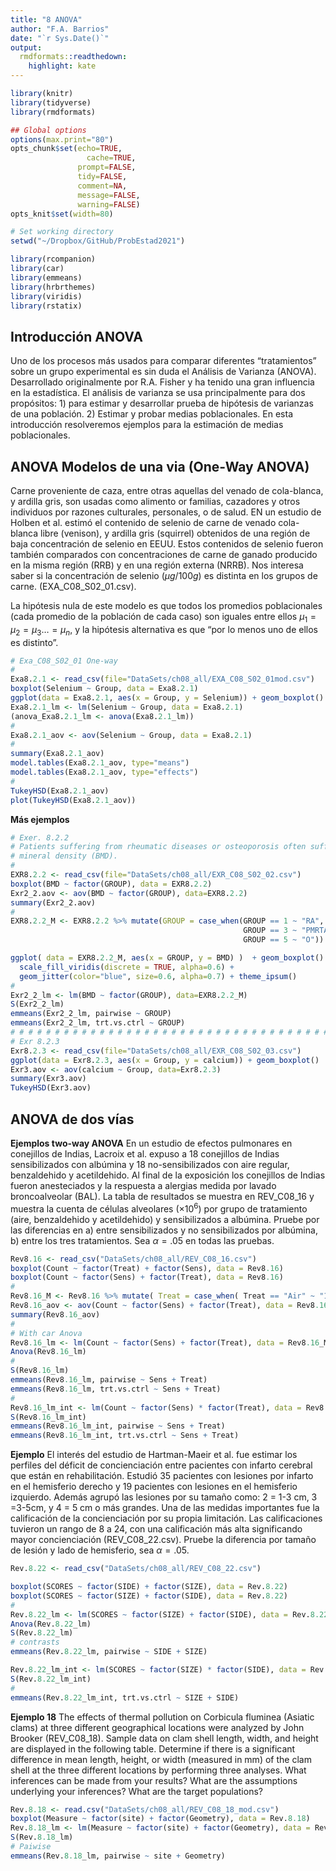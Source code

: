```yaml
---
title: "8 ANOVA"
author: "F.A. Barrios"
date: "`r Sys.Date()`"
output:
  rmdformats::readthedown:
    highlight: kate
---
```


```r
library(knitr)
library(tidyverse)
library(rmdformats)

## Global options
options(max.print="80")
opts_chunk$set(echo=TRUE,
	             cache=TRUE,
               prompt=FALSE,
               tidy=FALSE,
               comment=NA,
               message=FALSE,
               warning=FALSE)
opts_knit$set(width=80)
```

```r
# Set working directory
setwd("~/Dropbox/GitHub/ProbEstad2021")

library(rcompanion)
library(car)
library(emmeans)
library(hrbrthemes)
library(viridis)
library(rstatix)
```


## Introducción ANOVA  
Uno de los procesos más usados para comparar diferentes "tratamientos" sobre un grupo experimental es sin duda el Análisis de Varianza (ANOVA).  Desarrollado originalmente por R.A. Fisher y ha tenido una gran influencia en la estadística.  El análisis de varianza se usa principalmente para dos propósitos: 1) para estimar y desarrollar prueba de hipótesis de varianzas de una población. 2) Estimar y probar medias poblacionales.  En esta introducción resolveremos ejemplos para la estimación de medias poblacionales.   

## ANOVA Modelos de una via  (One-Way ANOVA)  

Carne proveniente de caza, entre otras aquellas del venado de cola-blanca, y ardilla gris, son usadas como alimento or familias, cazadores y otros individuos por razones culturales, personales, o de salud. EN un estudio de Holben et al. estimó el contenido de selenio de carne de venado cola-blanca libre (venison), y ardilla gris (squirrel) obtenidos de una región de baja concentración de selenio en EEUU.  Estos contenidos de selenio fueron también comparados con concentraciones de carne de ganado producido en la misma región (RRB) y en una región externa (NRRB). Nos interesa saber si la concentración de selenio $(\mu g/100g)$ es distinta en los grupos de carne. (EXA_C08_S02_01.csv).

La hipótesis nula de este modelo es que todos los promedios poblacionales (cada promedio de la población de cada caso) son iguales entre ellos $\mu_1 = \mu_2 = \mu_3 \dots = \mu_n$, y la hipótesis alternativa es que "por lo menos uno de ellos es distinto".

```r
# Exa_C08_S02_01 One-way
#
Exa8.2.1 <- read_csv(file="DataSets/ch08_all/EXA_C08_S02_01mod.csv")
boxplot(Selenium ~ Group, data = Exa8.2.1)
ggplot(data = Exa8.2.1, aes(x = Group, y = Selenium)) + geom_boxplot()
Exa8.2.1_lm <- lm(Selenium ~ Group, data = Exa8.2.1)
(anova_Exa8.2.1_lm <- anova(Exa8.2.1_lm))
#
Exa8.2.1_aov <- aov(Selenium ~ Group, data = Exa8.2.1)
#
summary(Exa8.2.1_aov)
model.tables(Exa8.2.1_aov, type="means")
model.tables(Exa8.2.1_aov, type="effects")
#
TukeyHSD(Exa8.2.1_aov)
plot(TukeyHSD(Exa8.2.1_aov))
```

**Más ejemplos**
```r
# Exer. 8.2.2
# Patients suffering from rheumatic diseases or osteoporosis often suffer critical loss in bone
# mineral density (BMD).
#
EXR8.2.2 <- read_csv(file="DataSets/ch08_all/EXR_C08_S02_02.csv")
boxplot(BMD ~ factor(GROUP), data = EXR8.2.2)
Exr2_2.aov <- aov(BMD ~ factor(GROUP), data=EXR8.2.2)
summary(Exr2_2.aov)
#
EXR8.2.2_M <- EXR8.2.2 %>% mutate(GROUP = case_when(GROUP == 1 ~ "RA", GROUP == 2 ~ "LUPUS", +
                                                    GROUP == 3 ~ "PMRTA", GROUP == 4 ~ "OA", +
                                                    GROUP == 5 ~ "O"))

ggplot( data = EXR8.2.2_M, aes(x = GROUP, y = BMD) )  + geom_boxplot() + 
  scale_fill_viridis(discrete = TRUE, alpha=0.6) +
  geom_jitter(color="blue", size=0.6, alpha=0.7) + theme_ipsum()
#
Exr2_2_lm <- lm(BMD ~ factor(GROUP), data=EXR8.2.2_M)
S(Exr2_2_lm)
emmeans(Exr2_2_lm, pairwise ~ GROUP)
emmeans(Exr2_2_lm, trt.vs.ctrl ~ GROUP)
# # # # # # # # # # # # # # # # # # # # # # # # # # # # # # # # # # # # #
# Exr 8.2.3
Exr8.2.3 <- read_csv(file="DataSets/ch08_all/EXR_C08_S02_03.csv")
ggplot(data = Exr8.2.3, aes(x = Group, y = calcium)) + geom_boxplot()
Exr3.aov <- aov(calcium ~ Group, data=Exr8.2.3)
summary(Exr3.aov)
TukeyHSD(Exr3.aov)

```
## ANOVA de dos vías  
**Ejemplos two-way ANOVA** En un estudio de efectos pulmonares en conejillos de Indias, Lacroix et al. expuso a 18 conejillos de Indias sensibilizados con albúmina y 18 no-sensibilizados con aire regular, benzaldehido y acetildehido.  Al final de la exposición los conejillos de Indias fueron anesteciados y la respuesta a alergias medida por lavado broncoalveolar (BAL). La tabla de resultados se muestra en REV_C08_16 y muestra la cuenta de células alveolares $(\times 10^6)$ por grupo de tratamiento (aire, benzaldehido y acetildehido) y sensibilizados a albúmina.  Pruebe por las diferencias en a) entre sensibilizados y no sensibilizados por albúmina, b) entre los tres tratamientos. Sea $\alpha=.05$ en todas las pruebas.  

```r
Rev8.16 <- read_csv("DataSets/ch08_all/REV_C08_16.csv")
boxplot(Count ~ factor(Treat) + factor(Sens), data = Rev8.16)
boxplot(Count ~ factor(Sens) + factor(Treat), data = Rev8.16)
#
Rev8.16_M <- Rev8.16 %>% mutate( Treat = case_when( Treat == "Air" ~ "1Air", Treat == "Act" ~ "2Act", Treat == "Benz" ~ "3Benz"))
Rev8.16_aov <- aov(Count ~ factor(Sens) + factor(Treat), data = Rev8.16)
summary(Rev8.16_aov)
#
# With car Anova
Rev8.16_lm <- lm(Count ~ factor(Sens) + factor(Treat), data = Rev8.16_M)
Anova(Rev8.16_lm)
#
S(Rev8.16_lm)
emmeans(Rev8.16_lm, pairwise ~ Sens + Treat)
emmeans(Rev8.16_lm, trt.vs.ctrl ~ Sens + Treat)
#
Rev8.16_lm_int <- lm(Count ~ factor(Sens) * factor(Treat), data = Rev8.16_M)
S(Rev8.16_lm_int)
emmeans(Rev8.16_lm_int, pairwise ~ Sens + Treat)
emmeans(Rev8.16_lm_int, trt.vs.ctrl ~ Sens + Treat)
```

**Ejemplo** El interés del estudio de Hartman-Maeir et al. fue estimar los perfiles del déficit de concienciación entre pacientes con infarto cerebral que están en rehabilitación. Estudió 35 pacientes con lesiones por infarto en el hemisferio derecho y 19 pacientes con lesiones en el hemisferio izquierdo.  Además agrupó las lesiones por su tamaño como: 2 = 1-3 cm, 3 =3-5cm, y 4 = 5 cm o más grandes. Una de las medidas importantes fue la calificación de la concienciación por su propia limitación. Las calificaciones tuvieron un rango de 8 a 24, con una calificación más alta significando mayor concienciación (REV_C08_22.csv). Pruebe la diferencia por tamaño de lesión y lado de hemisferio, sea $\alpha = .05$.  
```r
Rev.8.22 <- read_csv("DataSets/ch08_all/REV_C08_22.csv")

boxplot(SCORES ~ factor(SIDE) + factor(SIZE), data = Rev.8.22)
boxplot(SCORES ~ factor(SIZE) + factor(SIDE), data = Rev.8.22)
#
Rev.8.22_lm <- lm(SCORES ~ factor(SIZE) + factor(SIDE), data = Rev.8.22)
Anova(Rev.8.22_lm)
S(Rev.8.22_lm)
# contrasts
emmeans(Rev.8.22_lm, pairwise ~ SIDE + SIZE)

Rev.8.22_lm_int <- lm(SCORES ~ factor(SIZE) * factor(SIDE), data = Rev.8.22)
S(Rev.8.22_lm_int)
#
emmeans(Rev.8.22_lm_int, trt.vs.ctrl ~ SIZE + SIDE)

```

**Ejemplo 18** The effects of thermal pollution on Corbicula fluminea (Asiatic clams) at three different geographical locations were analyzed by John Brooker (REV_C08_18). Sample data on clam shell length, width, and height are displayed in the following table. Determine if there is a significant difference in mean length, height, or width (measured in mm) of the clam shell at the three different locations by performing three analyses. What inferences can be made from your results? What are the assumptions underlying your inferences? What are the target populations?  

```r
Rev.8.18 <- read.csv("DataSets/ch08_all/REV_C08_18_mod.csv")
boxplot(Measure ~ factor(site) + factor(Geometry), data = Rev.8.18)
Rev.8.18_lm <- lm(Measure ~ factor(site) + factor(Geometry), data = Rev.8.18)
S(Rev.8.18_lm)
# Paiwise
emmeans(Rev.8.18_lm, pairwise ~ site + Geometry)
```


